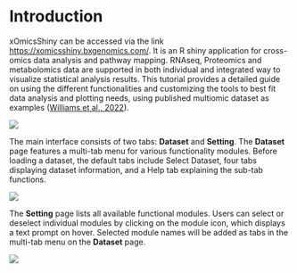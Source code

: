 # Introduction

xOmicsShiny can be accessed via the link [https://xomicsshiny.bxgenomics.com/](https://xomicsshiny.bxgenomics.com/){target="_blank"}. It is an R shiny application for cross-omics data analysis and pathway mapping. RNAseq, Proteomics and metabolomics data are supported in both individual and integrated way to visualize statistical analysis results. This tutorial provides a detailed guide on using the different functionalities and customizing the tools to best fit data analysis and plotting needs, using published multiomic dataset as examples ([Williams et al., 2022](https://doi.org/10.1016/j.cels.2021.09.005){target="_blank"}).

[![](`r pic_path`f1-1.png)](`r pic_path`f1-1.png)

The main interface consists of two tabs: **Dataset** and **Setting**. The **Dataset** page features a multi-tab menu for various functionality modules. Before loading a dataset, the default tabs include Select Dataset, four tabs displaying dataset information, and a Help tab explaining the sub-tab functions. 

[![](`r pic_path`f1-2.png)](`r pic_path`f1-2.png)

The **Setting** page lists all available functional modules. Users can select or deselect individual modules by clicking on the module icon, which displays a text prompt on hover. Selected module names will be added as tabs in the multi-tab menu on the **Dataset** page.

[![](`r pic_path`f1-3.png)](`r pic_path`f1-3.png)